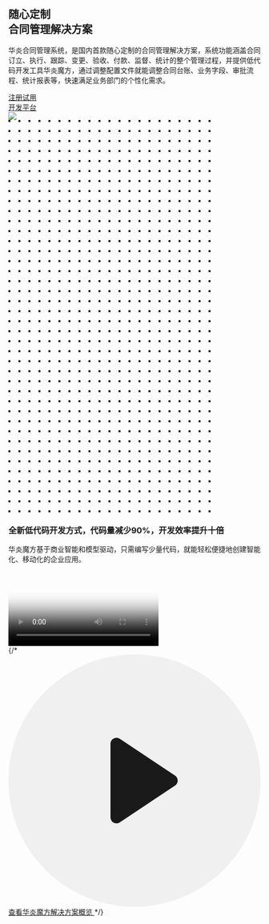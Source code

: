 

<main class="lg:relative bg-green-100">
  <div class="mx-auto max-w-7xl w-full pt-16 pb-20 text-center lg:py-32 lg:text-left">
    <div class="px-4 lg:w-1/2 sm:px-8 xl:pr-16">
      <h2 class="text-4xl tracking-tight leading-10 font-extrabold text-gray-900 sm:text-5xl sm:leading-none md:text-6xl lg:text-5xl xl:text-6xl">
       随心定制
        <br/>
        <span class="text-green-600">合同管理解决方案</span>
      </h2>
      <p class="mt-3 mx-auto text-lg text-gray-500 sm:text-xl md:mt-5">
        华炎合同管理系统，是国内首款随心定制的合同管理解决方案，系统功能涵盖合同订立、执行、跟踪、变更、验收、付款、监督、统计的整个管理过程，并提供低代码开发工具华炎魔方，通过调整配置文件就能调整合同台账、业务字段、审批流程、统计报表等，快速满足业务部门的个性化需求。
      </p>
      <div class="mt-10 sm:flex sm:justify-center lg:justify-start">
        <div class="rounded-md shadow">
          <a href="https://cn.steedos.com/" target="_blank" class="w-full flex items-center justify-center px-8 py-3 border border-transparent text-base leading-6 font-medium rounded-md text-white bg-green-600 hover:bg-green-500 hover:text-white focus:outline-none focus:border-green-700 focus:shadow-outline-green transition duration-150 ease-in-out md:py-4 md:text-lg md:px-10">
            注册试用
          </a>
        </div>
        <div class="mt-3 rounded-md shadow sm:mt-0 sm:ml-3">
          <a href="/platform/" target="_blank" class="w-full flex items-center justify-center px-8 py-3 border border-transparent text-base leading-6 font-medium rounded-md text-green-600 bg-white hover:text-green-500 focus:outline-none focus:border-green-300 focus:shadow-outline-green transition duration-150 ease-in-out md:py-4 md:text-lg md:px-10">
            开发平台
          </a>
        </div>
      </div>
    </div>
  </div>
  <div class="relative w-full h-64 sm:h-72 md:h-96 lg:absolute lg:inset-y-0 lg:right-0 lg:w-1/2 lg:h-full">
    <img class="absolute inset-0 w-full h-full object-contain" src="/assets/contract/contract_overview.png"/>
  </div>
</main>


<div className="py-16 bg-gray-50 overflow-hidden bg-gray-100">
  <div className="relative max-w-xl mx-auto px-4 sm:px-6 lg:px-8 lg:max-w-screen-xl">
    <svg className="hidden lg:block absolute left-full transform -translate-x-1/2 -translate-y-1/4" width="404" height="784" fill="none" viewBox="0 0 404 784">
      <defs>
        <pattern id="b1e6e422-73f8-40a6-b5d9-c8586e37e0e7" x="0" y="0" width="20" height="20" patternUnits="userSpaceOnUse">
          <rect x="0" y="0" width="4" height="4" className="text-gray-200" fill="currentColor" />
        </pattern>
      </defs>
      <rect width="404" height="784" fill="url(#b1e6e422-73f8-40a6-b5d9-c8586e37e0e7)" />
    </svg>
    <div className="relative">
      <h3 className="text-center text-3xl leading-8 font-extrabold tracking-tight text-gray-900 sm:text-4xl sm:leading-10">
      全新低代码开发方式，代码量减少90%，开发效率提升十倍
      </h3>
      <p className="mt-4 max-w-3xl mx-auto text-center text-xl leading-7 text-gray-500">
      华炎魔方基于商业智能和模型驱动，只需编写少量代码，就能轻松便捷地创建智能化、移动化的企业应用。
      </p>
      <div className="relative mx-auto w-full lg:max-w-md mt-4">
        <div className="relative block w-full rounded-lg shadow-lg overflow-hidden focus:outline-none focus:shadow-outline">
          <Video 
            poster="https://www-steedos-com.oss-accelerate.aliyuncs.com/videos/steedos/lowcode.jpeg"
            autoplay={false}
            urls={[
                {name:"高清", url:"https://www-steedos-com.oss-accelerate.aliyuncs.com/videos/steedos/lowcode.mp4"},
            ]}/>
        </div>
      </div>
      {/* <a href="/videos/steedos-platform-features/" className="w-full flex items-center justify-center px-8 py-8 border border-transparent text-base leading-6 font-medium rounded-md text-green-500 hover:text-green-700 transition duration-150 ease-in-out md:py-4 md:text-lg md:px-10">
        <svg className="h-10 w-10 mx-4" fill="currentColor" viewBox="0 0 84 84">
          <circle opacity="0.9" cx="42" cy="42" r="42" fill="#EFEFEF" />
          <path d="M55.5039 40.3359L37.1094 28.0729C35.7803 27.1869 34 28.1396 34 29.737V54.263C34 55.8604 35.7803 56.8131 37.1094 55.9271L55.5038 43.6641C56.6913 42.8725 56.6913 41.1275 55.5039 40.3359Z" />
        </svg>
        查看华炎魔方解决方案概览
      </a> */}
    </div>
  </div>
</div>
